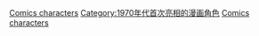 {{cat topic in year| topic=首次亮相的漫画角色| year=1977}}

[[Category:1977年漫畫|Comics characters]]
[[Category:1970年代首次亮相的漫画角色|Category:1970年代首次亮相的漫画角色]]
[[Category:1977年面世的虛構角色|Comics characters]]